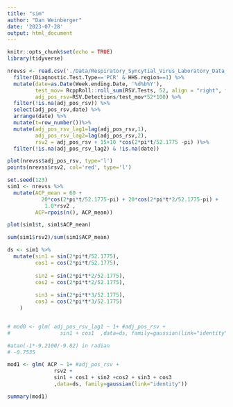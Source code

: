 ```yaml
---
title: "sim"
author: "Dan Weinberger"
date: '2023-07-28'
output: html_document
---
```


```r
knitr::opts_chunk$set(echo = TRUE)
library(tidyverse)
```

```r
nrevss <- read.csv('./Data/Respiratory_Syncytial_Virus_Laboratory_Data__NREVSS_.csv') %>%
  filter(Diagnostic.Test.Type=='PCR' & HHS.region==1) %>%
  mutate(date=as.Date(Week.ending.Date, '%d%b%Y'),
         test_mov= RcppRoll::roll_sum(RSV.Tests, 52, align = "right", fill = NA),
         adj_pos_rsv=RSV.Detections/test_mov*52*100) %>%
  filter(!is.na(adj_pos_rsv)) %>%
  select(adj_pos_rsv,date) %>%
  arrange(date) %>%
  mutate(t=row_number())%>%
  mutate(adj_pos_rsv_lag1=lag(adj_pos_rsv,1),
         adj_pos_rsv_lag2=lag(adj_pos_rsv,2),
         rsv2 = adj_pos_rsv + 15+10 *cos(2*pi*t/52.1775 -pi) )%>%
  filter(!is.na(adj_pos_rsv_lag2) & !is.na(date))

plot(nrevss$adj_pos_rsv, type='l')
points(nrevss$rsv2, col='red', type='l')

```

```r
set.seed(123)
sim1 <- nrevss %>%
  mutate(ACP_mean = 60 + 
           20*cos(2*pi*t/52.1775-pi) + 20*cos(2*pi*t*2/52.1775-pi) +
            1.0*rsv2 ,
         ACP=rpois(n(), ACP_mean))

plot(sim1$t, sim1$ACP_mean)

sum(sim1$rsv2)/sum(sim1$ACP_mean)
```


```r

ds <- sim1 %>%
  mutate(sin1 = sin(2*pi*t/52.1775),
         cos1 = cos(2*pi*t/52.1775),
         
         sin2 = sin(2*pi*t*2/52.1775),
         cos2 = cos(2*pi*t*2/52.1775),
         
         sin3 = sin(2*pi*t*3/52.1775),
         cos3 = cos(2*pi*t*3/52.1775)
    )


# mod0 <- glm( adj_pos_rsv_lag1 ~ 1+ #adj_pos_rsv +
#                sin1 + cos1  ,data=ds, family=gaussian(link="identity")) 

#atan(-1*-9.2100/-9.82) in radian
# -0.7535

mod1 <- glm( ACP ~ 1+ #adj_pos_rsv +
               rsv2 +
               sin1 + cos1 + sin2 +cos2 + sin3 + cos3
               ,data=ds, family=gaussian(link="identity")) 

summary(mod1)
```

